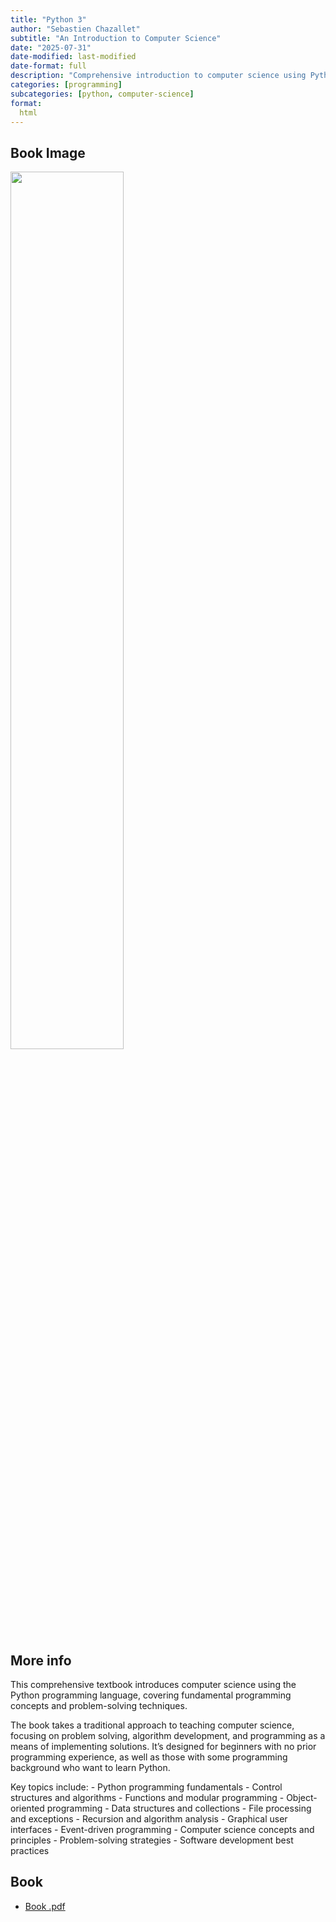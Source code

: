 ```yaml
---
title: "Python 3"
author: "Sebastien Chazallet"
subtitle: "An Introduction to Computer Science"
date: "2025-07-31"
date-modified: last-modified
date-format: full
description: "Comprehensive introduction to computer science using Python 3"
categories: [programming]
subcategories: [python, computer-science]
format:
  html
---
```


## Book Image

![](/books/Python3.png){width="60%"}

## More info

This comprehensive textbook introduces computer science using the Python programming language, covering fundamental programming concepts and problem-solving techniques.

The book takes a traditional approach to teaching computer science, focusing on problem solving, algorithm development, and programming as a means of implementing solutions. It's designed for beginners with no prior programming experience, as well as those with some programming background who want to learn Python.

Key topics include:
- Python programming fundamentals
- Control structures and algorithms
- Functions and modular programming
- Object-oriented programming
- Data structures and collections
- File processing and exceptions
- Recursion and algorithm analysis
- Graphical user interfaces
- Event-driven programming
- Computer science concepts and principles
- Problem-solving strategies
- Software development best practices

## Book

- [Book .pdf](/books/Python3.pdf){width="60%"}
